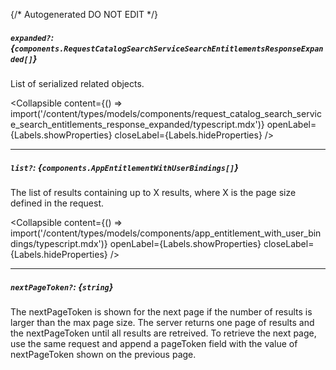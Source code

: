 {/* Autogenerated DO NOT EDIT  */}

##### `expanded?`: *{`components.RequestCatalogSearchServiceSearchEntitlementsResponseExpanded[]`}*
List of serialized related objects.

<Collapsible content={() => import('/content/types/models/components/request_catalog_search_service_search_entitlements_response_expanded/typescript.mdx')} openLabel={Labels.showProperties} closeLabel={Labels.hideProperties} />


---
##### `list?`: *{`components.AppEntitlementWithUserBindings[]`}*
The list of results containing up to X results, where X is the page size defined in the request.

<Collapsible content={() => import('/content/types/models/components/app_entitlement_with_user_bindings/typescript.mdx')} openLabel={Labels.showProperties} closeLabel={Labels.hideProperties} />


---
##### `nextPageToken?`: *{`string`}*
The nextPageToken is shown for the next page if the number of results is larger than the max page size.
 The server returns one page of results and the nextPageToken until all results are retreived.
 To retrieve the next page, use the same request and append a pageToken field with the value of nextPageToken shown on the previous page.


